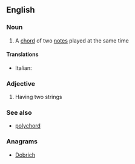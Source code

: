 ==English==

===Noun===
{{en-noun}}

# {{lb|en|music}} A [[chord]] of two [[note]]s played at the same time

====Translations====
{{trans-top|bichord}}
* Italian: {{t|it|bicordo|m}}
{{trans-mid}}
{{trans-bottom}}

===Adjective===
{{en-adj|-}}

# {{lb|en|music|of a musical instrument}} Having two strings

===See also===
* [[polychord]]

===Anagrams===
* [[Dobrich#English|Dobrich]]